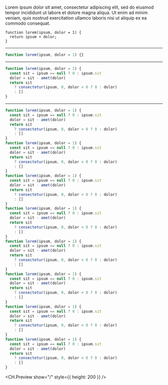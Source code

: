 Lorem ipsum dolor sit amet, consectetur adipiscing elit, sed do eiusmod tempor incididunt ut labore et dolore magna aliqua. Ut enim ad minim veniam, quis nostrud exercitation ullamco laboris nisi ut aliquip ex ea commodo consequat.

```
function lorem(ipsum, dolor = 1) {
  return ipsum + dolor;
}
```

---

```js
function lorem(ipsum, dolor = 1) {}
```

---

```js
function lorem(ipsum, dolor = 1) {
  const sit = ipsum == null ? 0 : ipsum.sit
  dolor = sit - amet(dolor)
  return sit
    ? consectetur(ipsum, 0, dolor < 0 ? 0 : dolor)
    : []
}
```

---

```js
function lorem(ipsum, dolor = 1) {
  const sit = ipsum == null ? 0 : ipsum.sit
  dolor = sit - amet(dolor)
  return sit
    ? consectetur(ipsum, 0, dolor < 0 ? 0 : dolor)
    : []
}
function lorem(ipsum, dolor = 1) {
  const sit = ipsum == null ? 0 : ipsum.sit
  dolor = sit - amet(dolor)
  return sit
    ? consectetur(ipsum, 0, dolor < 0 ? 0 : dolor)
    : []
}
function lorem(ipsum, dolor = 1) {
  const sit = ipsum == null ? 0 : ipsum.sit
  dolor = sit - amet(dolor)
  return sit
    ? consectetur(ipsum, 0, dolor < 0 ? 0 : dolor)
    : []
}
function lorem(ipsum, dolor = 1) {
  const sit = ipsum == null ? 0 : ipsum.sit
  dolor = sit - amet(dolor)
  return sit
    ? consectetur(ipsum, 0, dolor < 0 ? 0 : dolor)
    : []
}
function lorem(ipsum, dolor = 1) {
  const sit = ipsum == null ? 0 : ipsum.sit
  dolor = sit - amet(dolor)
  return sit
    ? consectetur(ipsum, 0, dolor < 0 ? 0 : dolor)
    : []
}
function lorem(ipsum, dolor = 1) {
  const sit = ipsum == null ? 0 : ipsum.sit
  dolor = sit - amet(dolor)
  return sit
    ? consectetur(ipsum, 0, dolor < 0 ? 0 : dolor)
    : []
}
function lorem(ipsum, dolor = 1) {
  const sit = ipsum == null ? 0 : ipsum.sit
  dolor = sit - amet(dolor)
  return sit
    ? consectetur(ipsum, 0, dolor < 0 ? 0 : dolor)
    : []
}
function lorem(ipsum, dolor = 1) {
  const sit = ipsum == null ? 0 : ipsum.sit
  dolor = sit - amet(dolor)
  return sit
    ? consectetur(ipsum, 0, dolor < 0 ? 0 : dolor)
    : []
}
```

<CH.Preview show="/" style={{ height: 200 }} />
